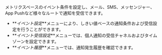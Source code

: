 メトリクスベースのイベント条件を設定し、メール、SMS、メッセンジャー、App Pushなど様々なルートで通知を受信できます。

- **_イベント設定_**メニューにより、しきい値ベースの通知条件および受信設定を行うことができます。
- **_イベント受信設定_**メニューでは、個人通知の受信チャネルおよびタイムゾーンを設定できます。
- **_イベント履歴_**メニューでは、通知発生履歴を確認できます。
